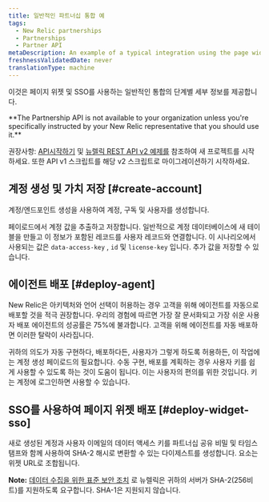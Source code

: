 ```yaml
---
title: 일반적인 파트너십 통합 예
tags:
  - New Relic partnerships
  - Partnerships
  - Partner API
metaDescription: An example of a typical integration using the page widget and SSO for New Relic partner accounts.
freshnessValidatedDate: never
translationType: machine
---
```


이것은 페이지 위젯 및 SSO를 사용하는 일반적인 통합의 단계별 세부 정보를 제공합니다.

<DNT>
  **The Partnership API is not available to your organization unless you're specifically instructed by your New Relic representative that you should use it.**
</DNT>

권장사항: [API시작하기](/docs/apm/apis/requirements/new-relic-rest-api-v2-getting-started) 및 [뉴렐릭 REST API v2 예제를](/docs/apis/rest-api-v2) 참조하여 새 프로젝트를 시작하세요. 또한 API v1 스크립트를 해당 v2 스크립트로 마이그레이션하기 시작하세요.

## 계정 생성 및 가치 저장 [#create-account]

계정/엔드포인트 생성을 사용하여 계정, 구독 및 사용자를 생성합니다.

페이로드에서 계정 값을 추출하고 저장합니다. 일반적으로 계정 데이터베이스에 새 테이블을 만들고 이 정보가 포함된 레코드를 사용자 레코드와 연결합니다. 이 시나리오에서 사용되는 값은 `data-access-key` , `id` 및 `license-key` 입니다. 추가 값을 저장할 수 있습니다.

## 에이전트 배포 [#deploy-agent]

New Relic은 아키텍처와 언어 선택이 허용하는 경우 고객을 위해 에이전트를 자동으로 배포할 것을 적극 권장합니다. 우리의 경험에 따르면 가장 잘 문서화되고 가장 쉬운 사용자 배포 에이전트의 성공률은 75%에 불과합니다. 고객을 위해 에이전트를 자동 배포하면 이러한 탈락이 사라집니다.

귀하의 의도가 자동 구현하다, 배포하다든, 사용자가 그렇게 하도록 허용하든, 이 작업에는 계정 생성 페이로드의 <InlinePopover type="licenseKey"/>필요합니다. 수동 구현, 배포를 계획하는 경우 사용자 키를 쉽게 사용할 수 있도록 하는 것이 도움이 됩니다. 이는 사용자의 편의를 위한 것입니다. 키는 계정에 로그인하면 사용할 수 있습니다.

## SSO를 사용하여 페이지 위젯 배포 [#deploy-widget-sso]

새로 생성된 계정과 사용자 이메일의 데이터 액세스 키를 파트너십 공유 비밀 및 타임스탬프와 함께 사용하여 SHA-2 해시로 변환할 수 있는 다이제스트를 생성합니다. 요소는 위젯 URL로 조합됩니다.

<DNT>**Note:**</DNT> [데이터 수집을 위한 표준 보안 조치](/docs/accounts-partnerships/accounts/security/data-security) 로 뉴렐릭은 귀하의 서버가 SHA-2(256비트)를 지원하도록 요구합니다. SHA-1은 지원되지 않습니다.
